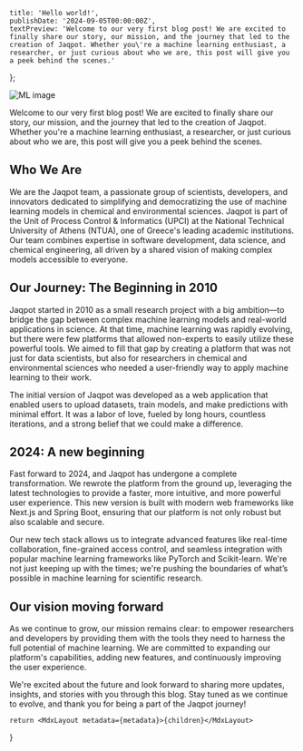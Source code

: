 
    title: 'Hello world!',
    publishDate: '2024-09-05T00:00:00Z',
    textPreview: 'Welcome to our very first blog post! We are excited to finally share our story, our mission, and the journey that led to the creation of Jaqpot. Whether you\'re a machine learning enthusiast, a researcher, or just curious about who we are, this post will give you a peek behind the scenes.'
};

![ML image](/hello-world.png)


Welcome to our very first blog post! We are excited to finally share our story, our mission, and the journey that led to the creation of Jaqpot. Whether you're a machine learning enthusiast, a researcher, or just curious about who we are, this post will give you a peek behind the scenes.

## Who We Are

We are the Jaqpot team, a passionate group of scientists, developers, and innovators dedicated to simplifying and democratizing the use of machine learning models in chemical and environmental sciences. Jaqpot is part of the Unit of Process Control & Informatics (UPCI) at the National Technical University of Athens (NTUA), one of Greece's leading academic institutions. Our team combines expertise in software development, data science, and chemical engineering, all driven by a shared vision of making complex models accessible to everyone.

## Our Journey: The Beginning in 2010

Jaqpot started in 2010 as a small research project with a big ambition—to bridge the gap between complex machine learning models and real-world applications in science. At that time, machine learning was rapidly evolving, but there were few platforms that allowed non-experts to easily utilize these powerful tools. We aimed to fill that gap by creating a platform that was not just for data scientists, but also for researchers in chemical and environmental sciences who needed a user-friendly way to apply machine learning to their work.

The initial version of Jaqpot was developed as a web application that enabled users to upload datasets, train models, and make predictions with minimal effort. It was a labor of love, fueled by long hours, countless iterations, and a strong belief that we could make a difference.

## 2024: A new beginning

Fast forward to 2024, and Jaqpot has undergone a complete transformation. We rewrote the platform from the ground up, leveraging the latest technologies to provide a faster, more intuitive, and more powerful user experience. This new version is built with modern web frameworks like Next.js and Spring Boot, ensuring that our platform is not only robust but also scalable and secure.

Our new tech stack allows us to integrate advanced features like real-time collaboration, fine-grained access control, and seamless integration with popular machine learning frameworks like PyTorch and Scikit-learn. We're not just keeping up with the times; we're pushing the boundaries of what’s possible in machine learning for scientific research.

## Our vision moving forward

As we continue to grow, our mission remains clear: to empower researchers and developers by providing them with the tools they need to harness the full potential of machine learning. We are committed to expanding our platform's capabilities, adding new features, and continuously improving the user experience.

We're excited about the future and look forward to sharing more updates, insights, and stories with you through this blog. Stay tuned as we continue to evolve, and thank you for being a part of the Jaqpot journey!

    return <MdxLayout metadata={metadata}>{children}</MdxLayout>
}
